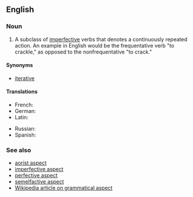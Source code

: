 ==English==
{{wikipedia|Frequentative}}

===Noun===
{{en-noun|head=[[frequentative]] [[aspect]]|-}}

# {{grammar}} A subclass of [[imperfective aspect|imperfective]] verbs that denotes a continuously repeated action. An example in English would be the frequentative verb "to crackle," as opposed to the nonfrequentative "to crack."

====Synonyms====
* [[iterative]]

====Translations====
{{trans-top|grammatical subclass of the imperfective aspect}}
* French: {{t+|fr|fréquentatif|m}}
* German: {{t-|de|Frequentativum|n}}
* Latin: {{t-|la|frequentativum|n}}
{{trans-mid}}
* Russian: {{t-|ru|многократный вид|m|tr=mnogokrátnyj vid}}
* Spanish: {{t-|es|frecuentativo|m}}
{{trans-bottom}}

===See also===
* [[aorist aspect]]
* [[imperfective aspect]]
* [[perfective aspect]]
* [[semelfactive aspect]]
* [[w:Grammatical aspect|Wikipedia article on grammatical aspect]]